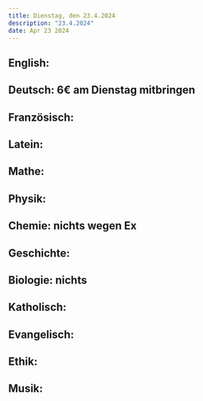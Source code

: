 ```yaml
---
title: Dienstag, den 23.4.2024
description: "23.4.2024"
date: Apr 23 2024
---
```


## English: 
## Deutsch: 6€ am Dienstag mitbringen
## Französisch: 
## Latein: 
## Mathe: 
## Physik: 
## Chemie: nichts wegen Ex
## Geschichte: 
## Biologie: nichts
## Katholisch: 
## Evangelisch: 
## Ethik: 
## Musik: 